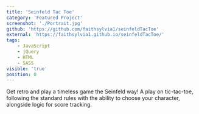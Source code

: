 ```yaml
---
title: 'Seinfeld Tac Toe'
category: 'Featured Project'
screenshot: './Portrait.jpg'
github: 'https://github.com/faithsylvia1/seinfeldTacToe'
external: 'https://faithsylvia1.github.io/seinfeldTacToe/'
tags:
    - JavaScript
    - jQuery
    - HTML
    - SASS
visible: 'true'
position: 0
---
```


Get retro and play a timeless game the Seinfeld way! A play on tic-tac-toe, following the standard rules with the ability to choose your character, alongside logic for score tracking.
